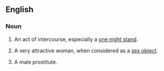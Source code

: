 ==English==

===Noun===
{{en-noun|sg=[[piece]] [[of]] [[ass]]|pieces of ass|-|pl2=pieces}}

# {{US|idiom}} An act of intercourse, especially a [[one night stand]].
# {{US|idiom}} A very attractive woman, when considered as a [[sex object]].
# {{rare|[[LGBT]]|idiom}} A male prostitute.